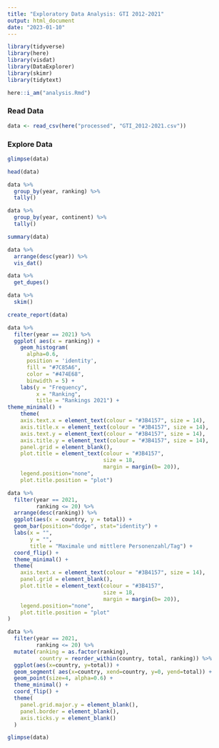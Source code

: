 ---
title: "Exploratory Data Analysis: GTI 2012-2021"
output: html_document
date: "2023-01-10"
---


```{r message=FALSE}

library(tidyverse)
library(here)
library(visdat)
library(DataExplorer)
library(skimr)
library(tidytext)

here::i_am("analysis.Rmd")

```



### Read Data


```{r}
data <- read_csv(here("processed", "GTI_2012-2021.csv"))
```


### Explore Data


```{r}
glimpse(data)

```



```{r}
head(data)
```



```{r}
data %>%
  group_by(year, ranking) %>%
  tally()
```



```{r}
data %>%
  group_by(year, continent) %>%
  tally()
```



```{r}
summary(data)
```


```{r}
data %>%
  arrange(desc(year)) %>%
  vis_dat()
```


```{r}
data %>%
  get_dupes()
```



```{r}
data %>%
  skim()
```


```{r}
create_report(data)
```




```{r}
data %>%
  filter(year == 2021) %>%
  ggplot( aes(x = ranking)) +
    geom_histogram(
      alpha=0.6, 
      position = 'identity', 
      fill = "#7C85A6", 
      color = "#474E68", 
      binwidth = 5) +
    labs(y = "Frequency",
         x = "Ranking",
         title = "Rankings 2021") +
theme_minimal() +
    theme(
    axis.text.x = element_text(colour = "#3B4157", size = 14),
    axis.title.x = element_text(colour = "#3B4157", size = 14),
    axis.text.y = element_text(colour = "#3B4157", size = 14),
    axis.title.y = element_text(colour = "#3B4157", size = 14),
    panel.grid = element_blank(),
    plot.title = element_text(colour = "#3B4157",
                              size = 18,
                              margin = margin(b= 20)),
    legend.position="none",
    plot.title.position = "plot")
```



```{r}
data %>%
  filter(year == 2021,
         ranking <= 20) %>%
  arrange(desc(ranking)) %>%
  ggplot(aes(x = country, y = total)) +
  geom_bar(position="dodge", stat="identity") + 
  labs(x = "",
       y = "",
       title = "Maximale und mittlere Personenzahl/Tag") +
  coord_flip() +
  theme_minimal() +
  theme(
    axis.text.x = element_text(colour = "#3B4157", size = 14),
    panel.grid = element_blank(),
    plot.title = element_text(colour = "#3B4157",
                              size = 18,
                              margin = margin(b= 20)),
    legend.position="none",
    plot.title.position = "plot"
)

```




```{r}
data %>%
  filter(year == 2021,
         ranking <= 20) %>%
  mutate(ranking = as.factor(ranking),
          country = reorder_within(country, total, ranking)) %>%
  ggplot(aes(x=country, y=total)) +
  geom_segment( aes(x=country, xend=country, y=0, yend=total)) +
  geom_point(size=4, alpha=0.6) +
  theme_minimal() +
  coord_flip() +
  theme(
    panel.grid.major.y = element_blank(),
    panel.border = element_blank(),
    axis.ticks.y = element_blank()
  )
```



```{r}
glimpse(data)
```







